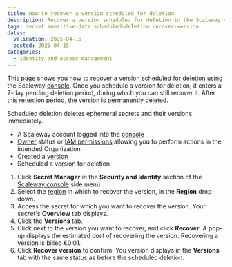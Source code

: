 ```yaml
---
title: How to recover a version scheduled for deletion
description: Recover a version scheduled for deletion in the Scaleway console before it is permanently removed.
tags: secret sensitive-data scheduled-deletion recover-version
dates:
  validation: 2025-04-15
  posted: 2025-04-15
categories:
  - identity-and-access-management
---
```



This page shows you how to recover a version scheduled for deletion using the Scaleway [console](https://console.scaleway.com). Once you schedule a version for deletion, it enters a 7-day pending deletion period, during which you can still recover it.
After this retention period, the version is permanently deleted.

<Message type="important">
  Scheduled deletion deletes ephemeral secrets and their versions immediately.
</Message>

<Requirements />

- A Scaleway account logged into the [console](https://console.scaleway.com)
- [Owner](/iam/concepts/#owner) status or [IAM permissions](/iam/concepts/#permission) allowing you to perform actions in the intended Organization
- Created a [version](/secret-manager/how-to/create-version/)
- Scheduled a version for deletion

1. Click **Secret Manager** in the **Security and Identity** section of the [Scaleway console](https://console.scaleway.com/) side menu.
2. Select the [region](/secret-manager/concepts/#region) in which to recover the version, in the **Region** drop-down.
3. Access the secret for which you want to recover the version. Your secret's **Overview** tab displays.
4. Click the **Versions** tab.
5. Click <Icon name="more" /> next to the version you want to recover, and click **Recover**. A pop-up displays the estimated cost of recovering the version.
    <Message type="note">
     Recovering a version is billed €0.01.
    </Message>
6. Click **Recover version** to confirm. You version displays in the **Versions** tab with the same status as before the scheduled deletion.